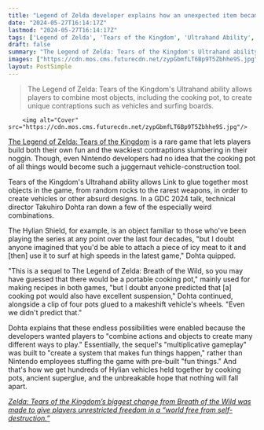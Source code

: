 ```yaml
---
title: "Legend of Zelda developer explains how an unexpected item became Tears of the Kingdom's best vehicle-creation tool: 'Even we didn't predict that'"
date: "2024-05-27T16:14:17Z"
lastmod: "2024-05-27T16:14:17Z"
tags: ['Legend of Zelda', 'Tears of the Kingdom', 'Ultrahand Ability', 'Hylian Shield', 'Breath of the Wild', 'Cooking Pot']
draft: false
summary: "The Legend of Zelda: Tears of the Kingdom's Ultrahand ability allows players to combine most objects, including the cooking pot, to create unique contraptions such as vehicles and surfing boards."
images: ["https://cdn.mos.cms.futurecdn.net/zypGbmfLT6Bp9T5Zbhhe9S.jpg"]
layout: PostSimple
---
```

> The Legend of Zelda: Tears of the Kingdom's Ultrahand ability allows players to combine most objects, including the cooking pot, to create unique contraptions such as vehicles and surfing boards.


        <img alt="Cover" src="https://cdn.mos.cms.futurecdn.net/zypGbmfLT6Bp9T5Zbhhe9S.jpg"/>
        
[The Legend of Zelda: Tears of the Kingdom](https://www.gamesradar.com/legend-of-zelda-tears-of-the-kingdom-guide/) is a rare game that lets players build both their own fun and the wackiest contraptions slumbering in their noggin. Though, even Nintendo developers had no idea that the cooking pot of all things would become such a juggernaut vehicle-construction tool.

Tears of the Kingdom's Ultrahand ability allows Link to glue together most objects in the game, from random rocks to the rarest weapons, in order to create vehicles or other absurd designs. In a GDC 2024 talk, technical director Takuhiro Dohta ran down a few of the especially weird combinations.

The Hylian Shield, for example, is an object familiar to those who've been playing the series at any point over the last four decades, "but I doubt anyone imagined that you'd be able to attach a piece of icy meat to it and [then] use it to surf at high speeds in the latest game," Dohta quipped. 

"This is a sequel to The Legend of Zelda: Breath of the Wild, so you may have guessed that there would be a portable cooking pot," mainly used for making recipes in both games, "but I doubt anyone predicted that [a] cooking pot would also have excellent suspension," Dohta continued, alongside a clip of four pots glued to a makeshift vehicle's wheels. "Even we didn't predict that."

Dohta explains that these endless possibilities were enabled because the developers wanted players to "combine actions and objects to create many different ways to play." Essentially, the sequel's "multiplicative gameplay" was built to "create a system that makes fun things happen," rather than Nintendo employees stuffing the game with pre-built "fun things." And that's how we get hundreds of Hylian vehicles held together by cooking pots, ancient superglue, and the unbreakable hope that nothing will fall apart. 

[<em>Zelda: Tears of the Kingdom’s biggest change from Breath of the Wild was made to give players unrestricted freedom in a “world free from self-destruction.”</em>](https://www.gamesradar.com/games/the-legend-of-zelda/zelda-tears-of-the-kingdoms-biggest-change-from-breath-of-the-wild-was-made-to-give-players-unrestricted-freedom-in-a-world-free-from-self-destruction/)
        